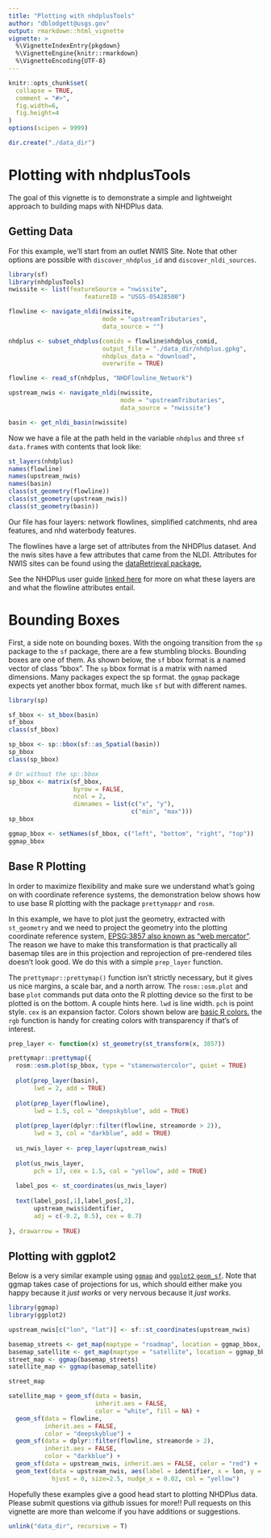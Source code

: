 ```yaml
---
title: "Plotting with nhdplusTools"
author: "dblodgett@usgs.gov"
output: rmarkdown::html_vignette
vignette: >
  %\VignetteIndexEntry{pkgdown}
  %\VignetteEngine{knitr::rmarkdown}
  %\VignetteEncoding{UTF-8}
---
```


```r
knitr::opts_chunk$set(
  collapse = TRUE,
  comment = "#>",
  fig.width=6, 
  fig.height=4
)
options(scipen = 9999)
```
```r
dir.create("./data_dir")
```

# Plotting with nhdplusTools

The goal of this vignette is to demonstrate a simple and lightweight approach to building maps with NHDPlus data. 

## Getting Data

For this example, we'll start from an outlet NWIS Site. Note that other options are possible with `discover_nhdplus_id` and `discover_nldi_sources`.

```r
library(sf)
library(nhdplusTools)
nwissite <- list(featureSource = "nwissite", 
                     featureID = "USGS-05428500")

flowline <- navigate_nldi(nwissite, 
                          mode = "upstreamTributaries", 
                          data_source = "")

nhdplus <- subset_nhdplus(comids = flowline$nhdplus_comid,
                          output_file = "./data_dir/nhdplus.gpkg",
                          nhdplus_data = "download",
                          overwrite = TRUE)

flowline <- read_sf(nhdplus, "NHDFlowline_Network")

upstream_nwis <- navigate_nldi(nwissite,
                               mode = "upstreamTributaries",
                               data_source = "nwissite")

basin <- get_nldi_basin(nwissite)
```

Now we have a file at the path held in the variable `nhdplus` and three `sf` `data.frame`s with contents that look like:

```r
st_layers(nhdplus)
names(flowline)
names(upstream_nwis)
names(basin)
class(st_geometry(flowline))
class(st_geometry(upstream_nwis))
class(st_geometry(basin))
```

Our file has four layers: network flowlines, simplified catchments, nhd area features, and nhd waterbody features. 

The flowlines have a large set of attributes from the NHDPlus dataset. And the nwis sites have a few attributes that came from the NLDI. Attributes for NWIS sites can be found using the [dataRetrieval package.](https://owi.usgs.gov/R/dataRetrieval.html)

See the NHDPlus user guide [linked here](https://www.epa.gov/waterdata/learn-more#Documentation) for more on what these layers are and what the flowline attributes entail.

# Bounding Boxes

First, a side note on bounding boxes. With the ongoing transition from the `sp` package to the `sf` package, there are a few stumbling blocks. Bounding boxes are one of them. As shown below, the `sf` bbox format is a named vector of class "bbox". The `sp` bbox format is a matrix with named dimensions. Many packages expect the sp format. the `ggmap` package expects yet another bbox format, much like `sf` but with different names. 

```r
library(sp)

sf_bbox <- st_bbox(basin)
sf_bbox
class(sf_bbox)

sp_bbox <- sp::bbox(sf::as_Spatial(basin))
sp_bbox
class(sp_bbox)

# Or without the sp::bbox
sp_bbox <- matrix(sf_bbox, 
                  byrow = FALSE, 
                  ncol = 2, 
                  dimnames = list(c("x", "y"), 
                                  c("min", "max")))
sp_bbox

ggmap_bbox <- setNames(sf_bbox, c("left", "bottom", "right", "top"))
ggmap_bbox
```

## Base R Plotting 

In order to maximize flexibility and make sure we understand what's going on with coordinate reference systems, the demonstration below shows how to use base R plotting with the package `prettymappr` and `rosm`. 

In this example, we have to plot just the geometry, extracted with `st_geometry` and we need to project the geometry into the plotting coordinate reference system, [EPSG:3857 also known as "web mercator"](https://en.wikipedia.org/wiki/Web_Mercator). The reason we have to make this transformation is that practically all basemap tiles are in this projection and reprojection of pre-rendered tiles doesn't look good. We do this with a simple `prep_layer` function.

The `prettymapr::prettymap()` function isn't strictly necessary, but it gives us nice margins, a scale bar, and a north arrow. The `rosm::osm.plot` and base `plot` commands put data onto the R plotting device so the first to be plotted is on the bottom. A couple hints here. `lwd` is line width. `pch` is point style. `cex` is an expansion factor. Colors shown below are [basic R colors.](http://www.stat.columbia.edu/~tzheng/files/Rcolor.pdf) the `rgb` function is handy for creating colors with transparency if that's of interest.

```r
prep_layer <- function(x) st_geometry(st_transform(x, 3857))

prettymapr::prettymap({
  rosm::osm.plot(sp_bbox, type = "stamenwatercolor", quiet = TRUE)
  
  plot(prep_layer(basin), 
       lwd = 2, add = TRUE)
  
  plot(prep_layer(flowline), 
       lwd = 1.5, col = "deepskyblue", add = TRUE)
  
  plot(prep_layer(dplyr::filter(flowline, streamorde > 2)), 
       lwd = 3, col = "darkblue", add = TRUE)
  
  us_nwis_layer <- prep_layer(upstream_nwis)
  
  plot(us_nwis_layer, 
       pch = 17, cex = 1.5, col = "yellow", add = TRUE)
  
  label_pos <- st_coordinates(us_nwis_layer)
  
  text(label_pos[,1],label_pos[,2], 
       upstream_nwis$identifier, 
       adj = c(-0.2, 0.5), cex = 0.7)
  
}, drawarrow = TRUE)
``` 

## Plotting with ggplot2

Below is a very similar example using [`ggmap`](https://github.com/dkahle/ggmap) and [`ggplot2` `geom_sf`](https://ggplot2.tidyverse.org/reference/ggsf.html). Note that ggmap takes case of projections for us, which should either make you happy because it _just works_ or very nervous because it _just works_. 

```r
library(ggmap)
library(ggplot2)

upstream_nwis[c("lon", "lat")] <- sf::st_coordinates(upstream_nwis)

basemap_streets <- get_map(maptype = "roadmap", location = ggmap_bbox, zoom = 11)
basemap_satellite <- get_map(maptype = "satellite", location = ggmap_bbox, zoom = 11)
street_map <- ggmap(basemap_streets)
satellite_map <- ggmap(basemap_satellite)

street_map

satellite_map + geom_sf(data = basin,
                        inherit.aes = FALSE,
                        color = "white", fill = NA) + 
  geom_sf(data = flowline,
          inherit.aes = FALSE,
          color = "deepskyblue") +
  geom_sf(data = dplyr::filter(flowline, streamorde > 2),
          inherit.aes = FALSE,
          color = "darkblue") +
  geom_sf(data = upstream_nwis, inherit.aes = FALSE, color = "red") + 
  geom_text(data = upstream_nwis, aes(label = identifier, x = lon, y = lat),
            hjust = 0, size=2.5, nudge_x = 0.02, col = "yellow")
```

Hopefully these examples give a good head start to plotting NHDPlus data. Please submit questions via github issues for more!! Pull requests on this vignette are more than welcome if you have additions or suggestions.

```r
unlink("data_dir", recursive = T)
```
